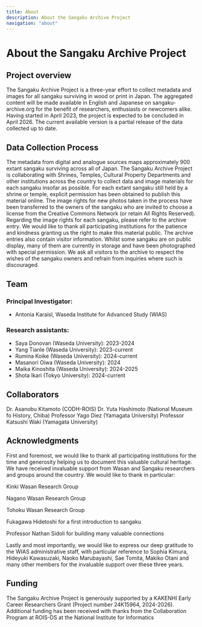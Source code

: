 ```yaml
---
title: About
description: About the Sangaku Archive Project
navigation: "about"
---
```


# About the Sangaku Archive Project

## Project overview

The Sangaku Archive Project is a three-year effort to collect metadata and images for all sangaku surviving in wood or print in Japan. The aggregated content will be made available in English and Japanese on sangaku-archive.org for the benefit of researchers, enthusiasts or newcomers alike. 
Having started in April 2023, the project is expected to be concluded in April 2026. The current available version is a partial release of the data collected up to date.

## Data Collection Process

The metadata from digital and analogue sources maps approximately 900 extant sangaku surviving across all of Japan. The Sangaku Archive Project is collaborating with Shrines, Temples, Cultural Property Departments and other institutions across the country to collect data and image materials for each sangaku insofar as possible. For each extant sangaku still held by a shrine or temple, explicit permission has been obtained to publish this material online. The image rights for new photos taken in the process have been transferred to the owners of the sangaku who are invited to choose a license from the Creative Commons Network (or retain All Rights Reserved). Regarding the image rights for each sangaku, please refer to the archive entry. 
We would like to thank all participating institutions for the patience and kindness granting us the right to make this material public. The archive entries also contain visitor information. Whilst some sangaku are on public display, many of them are currently in storage and have been photographed with special permission. We ask all visitors to the archive to respect the wishes of the sangaku owners and refrain from inquiries where such is discouraged.

## Team

### Principal Investigator: 
- Antonia Karaisl, Waseda Institute for Advanced Study (WIAS)

### Research assistants:
- Saya Donovan (Waseda University): 2023-2024
- Yang Tianle (Waseda University): 2023-current
- Rumina Koike (Waseda University): 2024-current
- Masanori Oiwa (Waseda University): 2024
- Maika Kinoshita (Waseda University): 2024-2025
- Shota Ikari (Tokyo University): 2024-current

## Collaborators

  Dr. Asanobu Kitamoto (CODH-ROIS)
  Dr. Yuta Hashimoto (National Museum fo History, Chiba)
  Professor Yago Diez (Yamagata University)
  Professor Katsushi Waki (Yamagata University)

## Acknowledgments

First and foremost, we would like to thank all participating institutions for the time and generosity helping us to document this valuable cultural heritage.
We have received invaluable support from Wasan and Sangaku researchers and groups around the country. We would like to thank in particular:

  Kinki Wasan Research Group

  Nagano Wasan Research Group

  Tohoku Wasan Research Group

  Fukagawa Hidetoshi for a first introduction to sangaku
  
  Professor Nathan Sidoli for building many valuable connections

Lastly and most importantly, we would like to express our deep gratitude to the WIAS administrative staff, with particular reference to Sophia Kimura, Hideyuki Kawasuzaki, Naoko Marubayashi, Sae Tomita, Makiko Otani and many other members for the invaluable support over these three years.

## Funding

The Sangaku Archive Project is generously supported by a KAKENHI Early Career Researchers Grant (Project number 24K15964, 2024-2026).
Additional funding has been received with thanks from the Collaboration Program at ROIS-DS at the National Institute for Informatics

